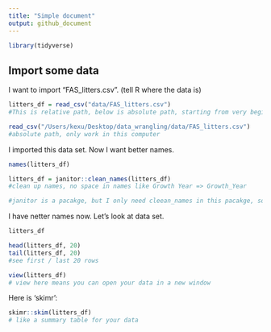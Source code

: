 ```yaml
---
title: "Simple document"
output: github_document
---
```


```r
library(tidyverse)
```

## Import some data

I want to import "FAS_litters.csv". (tell R where the data is)

```r
litters_df = read_csv("data/FAS_litters.csv")
#This is relative path, below is absolute path, starting from very beginning
```

```r
read_csv("/Users/kexu/Desktop/data_wrangling/data/FAS_litters.csv")
#absolute path, only work in this computer
```

I imported this data set. Now I want better names.

```r
names(litters_df)

litters_df = janitor::clean_names(litters_df)
#clean up names, no space in names like Growth Year => Growth_Year

#janitor is a pacakge, but I only need cleean_names in this pacakge, so I do not need to library it, just type the code above
```

I have netter names now. Let's look at data set.

```r
litters_df

head(litters_df, 20)
tail(litters_df, 20)
#see first / last 20 rows
```

```r
view(litters_df)
# view here means you can open your data in a new window
```

Here is 'skimr':
```r
skimr::skim(litters_df)
# like a summary table for your data
```







